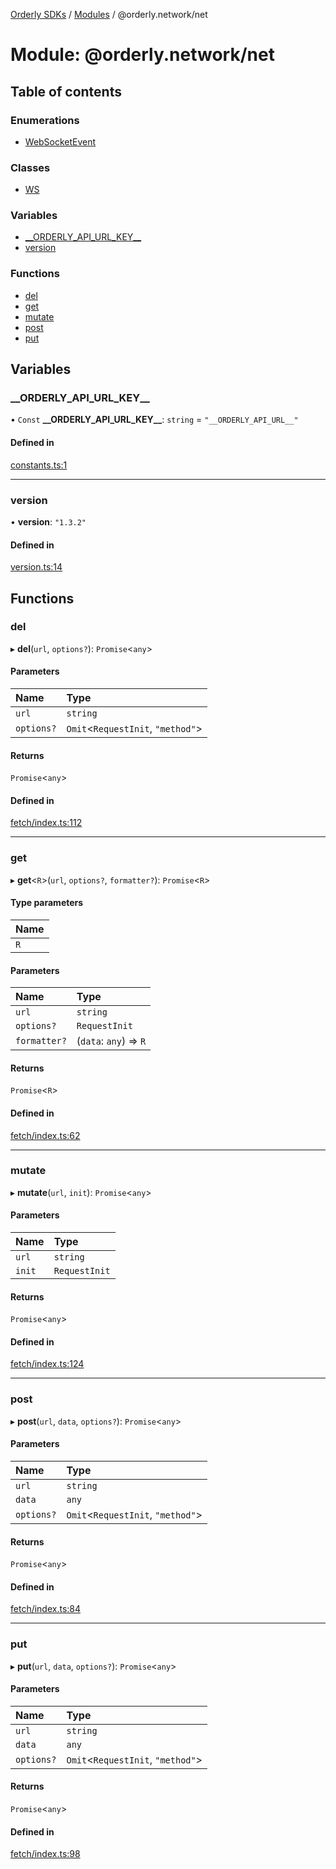 [Orderly SDKs](/sdks/tech-doc/README) / [Modules](/sdks/tech-doc/modules) / @orderly.network/net

# Module: @orderly.network/net

## Table of contents

### Enumerations

- [WebSocketEvent](/sdks/tech-doc/enums/orderly_network_net.WebSocketEvent)

### Classes

- [WS](/sdks/tech-doc/classes/orderly_network_net.WS)

### Variables

- [\_\_ORDERLY\_API\_URL\_KEY\_\_](/sdks/tech-doc/modules/orderly_network_net#__orderly_api_url_key__)
- [version](/sdks/tech-doc/modules/orderly_network_net#version)

### Functions

- [del](/sdks/tech-doc/modules/orderly_network_net#del)
- [get](/sdks/tech-doc/modules/orderly_network_net#get)
- [mutate](/sdks/tech-doc/modules/orderly_network_net#mutate)
- [post](/sdks/tech-doc/modules/orderly_network_net#post)
- [put](/sdks/tech-doc/modules/orderly_network_net#put)

## Variables

### \_\_ORDERLY\_API\_URL\_KEY\_\_

• `Const` **\_\_ORDERLY\_API\_URL\_KEY\_\_**: `string` = `"__ORDERLY_API_URL__"`

#### Defined in

[constants.ts:1](https://github.com/OrderlyNetwork/js-sdk/blob/d47dd11/packages/net/src/constants.ts#L1)

___

### version

• **version**: ``"1.3.2"``

#### Defined in

[version.ts:14](https://github.com/OrderlyNetwork/js-sdk/blob/d47dd11/packages/net/src/version.ts#L14)

## Functions

### del

▸ **del**(`url`, `options?`): `Promise`\<`any`\>

#### Parameters

| Name | Type |
| :------ | :------ |
| `url` | `string` |
| `options?` | `Omit`\<`RequestInit`, ``"method"``\> |

#### Returns

`Promise`\<`any`\>

#### Defined in

[fetch/index.ts:112](https://github.com/OrderlyNetwork/js-sdk/blob/d47dd11/packages/net/src/fetch/index.ts#L112)

___

### get

▸ **get**\<`R`\>(`url`, `options?`, `formatter?`): `Promise`\<`R`\>

#### Type parameters

| Name |
| :------ |
| `R` |

#### Parameters

| Name | Type |
| :------ | :------ |
| `url` | `string` |
| `options?` | `RequestInit` |
| `formatter?` | (`data`: `any`) => `R` |

#### Returns

`Promise`\<`R`\>

#### Defined in

[fetch/index.ts:62](https://github.com/OrderlyNetwork/js-sdk/blob/d47dd11/packages/net/src/fetch/index.ts#L62)

___

### mutate

▸ **mutate**(`url`, `init`): `Promise`\<`any`\>

#### Parameters

| Name | Type |
| :------ | :------ |
| `url` | `string` |
| `init` | `RequestInit` |

#### Returns

`Promise`\<`any`\>

#### Defined in

[fetch/index.ts:124](https://github.com/OrderlyNetwork/js-sdk/blob/d47dd11/packages/net/src/fetch/index.ts#L124)

___

### post

▸ **post**(`url`, `data`, `options?`): `Promise`\<`any`\>

#### Parameters

| Name | Type |
| :------ | :------ |
| `url` | `string` |
| `data` | `any` |
| `options?` | `Omit`\<`RequestInit`, ``"method"``\> |

#### Returns

`Promise`\<`any`\>

#### Defined in

[fetch/index.ts:84](https://github.com/OrderlyNetwork/js-sdk/blob/d47dd11/packages/net/src/fetch/index.ts#L84)

___

### put

▸ **put**(`url`, `data`, `options?`): `Promise`\<`any`\>

#### Parameters

| Name | Type |
| :------ | :------ |
| `url` | `string` |
| `data` | `any` |
| `options?` | `Omit`\<`RequestInit`, ``"method"``\> |

#### Returns

`Promise`\<`any`\>

#### Defined in

[fetch/index.ts:98](https://github.com/OrderlyNetwork/js-sdk/blob/d47dd11/packages/net/src/fetch/index.ts#L98)
